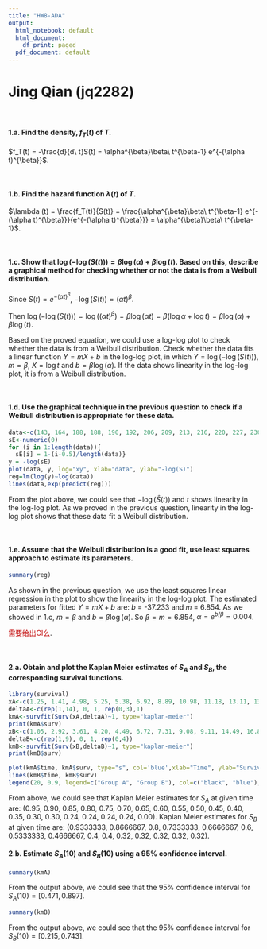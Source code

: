 ```yaml
---
title: "HW8-ADA"
output:
  html_notebook: default
  html_document:
    df_print: paged
  pdf_document: default
---
```

#                             Jing Qian (jq2282)

<br>

#### 1.a. Find the density, $f_T(t)$ of $T$.
$f_T(t) = -\frac{d}{d\ t}S(t) = \alpha^{\beta}\beta\ t^{\beta-1} e^{-(\alpha t)^{\beta}}$.

<br>

#### 1.b. Find the hazard function $\lambda(t)$ of $T$.
$\lambda (t) = \frac{f_T(t)}{S(t)} = \frac{\alpha^{\beta}\beta\ t^{\beta-1} e^{-(\alpha t)^{\beta}}}{e^{-(\alpha t)^{\beta}}} = \alpha^{\beta}\beta\ t^{\beta-1}$.

<br>

#### 1.c. Show that $\log(−\log(S(t))) = \beta \log(\alpha) + \beta \log(t)$. Based on this, describe a graphical method for checking whether or not the data is from a Weibull distribution.
Since $S(t) = e^{-(\alpha t)^{\beta}}$, $−\log(S(t)) = (\alpha t)^{\beta}$.

Then $\log(−\log(S(t))) = \log((\alpha t)^{\beta}) = \beta \log(\alpha t) = \beta(\log \alpha + \log t) = \beta \log(\alpha) + \beta \log(t)$.

Based on the proved equation, we could use a log-log plot to check whether the data is from a Weibull distribution.
Check whether the data fits a linear function $Y = m X + b$ in the log-log plot, in which $Y = \log(−\log(S(t)))$, $m = \beta$, $X = \log t$ and $b = \beta \log(\alpha)$.
If the data shows linearity in the log-log plot, it is from a Weibull distribution.

<br>

#### 1.d. Use the graphical technique in the previous question to check if a Weibull distribution is appropriate for these data.
```r
data<-c(143, 164, 188, 188, 190, 192, 206, 209, 213, 216, 220, 227, 230, 234, 246, 265, 304)
sE<-numeric(0)
for (i in 1:length(data)){
  sE[i] = 1-(i-0.5)/length(data)}
y = -log(sE)
plot(data, y, log="xy", xlab="data", ylab="-log(S)")
reg=lm(log(y)~log(data))
lines(data,exp(predict(reg)))
```
From the plot above, we could see that $-\log(\hat{S}(t))$ and $t$ shows linearity in the log-log plot. 
As we proved in the previous question, linearity in the log-log plot shows that these data fit a Weibull distribution.

<br>

#### 1.e. Assume that the Weibull distribution is a good fit, use least squares approach to estimate its parameters.
```r
summary(reg)
```
As shown in the previous question, we use the least squares linear regression in the plot to show the linearity in the log-log plot.
The estimated parameters for fitted $Y=mX+b$ are: $b$ = -37.233 and $m$ = 6.854.
As we showed in 1.c, $m = \beta$ and $b = \beta \log(\alpha)$.
So $\beta = m = 6.854$, $\alpha = e^{b/\beta} = 0.004$.

<font color='color'>需要给出CI么</font>.

<br>

#### 2.a. Obtain and plot the Kaplan Meier estimates of $S_A$ and $S_B$, the corresponding survival functions.
```r
library(survival)
xA<-c(1.25, 1.41, 4.98, 5.25, 5.38, 6.92, 8.89, 10.98, 11.18, 13.11, 13.21, 16.33, 19.77, 21.08, 21.84, 22.07, 31.38, 32.61, 37.18, 42.92)
deltaA<-c(rep(1,14), 0, 1, rep(0,3),1)
kmA<-survfit(Surv(xA,deltaA)~1, type="kaplan-meier")
print(kmA$surv)
xB<-c(1.05, 2.92, 3.61, 4.20, 4.49, 6.72, 7.31, 9.08, 9.11, 14.49, 16.85, 18.82, 26.59, 30.26, 41.34)
deltaB<-c(rep(1,9), 0, 1, rep(0,4))
kmB<-survfit(Surv(xB,deltaB)~1, type="kaplan-meier")
print(kmB$surv)
```

```r
plot(kmA$time, kmA$surv, type="s", col='blue',xlab="Time", ylab="Survival")
lines(kmB$time, kmB$surv)
legend(20, 0.9, legend=c("Group A", "Group B"), col=c("black", "blue"), lty=1:1, cex=0.8)
```
From above, we could see that Kaplan Meier estimates for $S_A$ at given time are: (0.95, 0.90, 0.85, 0.80, 0.75, 0.70, 0.65, 0.60, 0.55, 0.50, 0.45, 0.40, 0.35, 0.30, 0.30, 0.24, 0.24, 0.24, 0.24, 0.00).
Kaplan Meier estimates for $S_B$ at given time are: (0.9333333, 0.8666667, 0.8, 0.7333333, 0.6666667, 0.6, 0.5333333, 0.4666667, 0.4, 0.4, 0.32, 0.32, 0.32, 0.32, 0.32).

#### 2.b. Estimate $S_A$(10) and $S_B$(10) using a 95% confidence interval.
```r
summary(kmA)
```
From the output above, we could see that the 95% confidence interval for $S_A(10) = [0.471, 0.897]$. 

```r
summary(kmB)
```
From the output above, we could see that the 95% confidence interval for $S_B(10) = [0.215, 0.743]$. 



